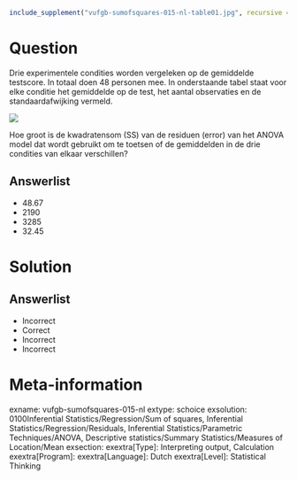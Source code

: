 ```{r, echo = FALSE, results = "hide"}
include_supplement("vufgb-sumofsquares-015-nl-table01.jpg", recursive = TRUE)
```

Question
========

Drie experimentele condities worden vergeleken op de gemiddelde testscore. In totaal doen 48 personen mee. In onderstaande tabel staat voor elke conditie het gemiddelde op de test, het aantal observaties en de standaardafwijking vermeld.

![](vufgb-sumofsquares-015-nl-table01.jpg)
  
Hoe groot is de kwadratensom (SS) van de residuen (error) van het ANOVA model dat wordt gebruikt om te toetsen of de gemiddelden in de drie condities van elkaar verschillen?  
  
Answerlist
----------
* 48.67
* 2190
* 3285
* 32.45

Solution
========

Answerlist
----------
* Incorrect
* Correct
* Incorrect
* Incorrect

Meta-information
================
exname: vufgb-sumofsquares-015-nl
extype: schoice
exsolution: 0100Inferential Statistics/Regression/Sum of squares, Inferential Statistics/Regression/Residuals, Inferential Statistics/Parametric Techniques/ANOVA, Descriptive statistics/Summary Statistics/Measures of Location/Mean
exsection: 
exextra[Type]: Interpreting output, Calculation
exextra[Program]: 
exextra[Language]: Dutch
exextra[Level]: Statistical Thinking